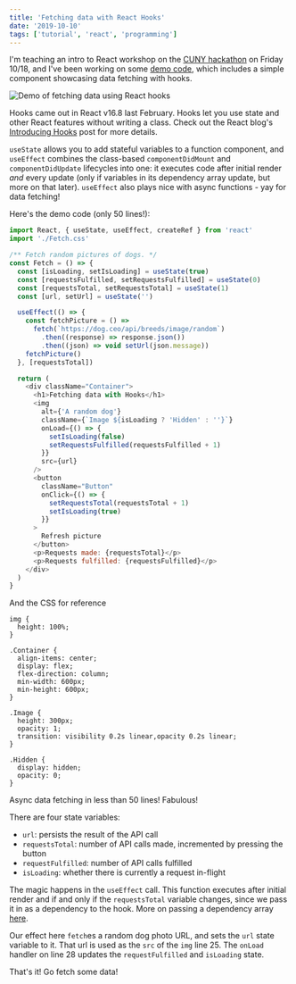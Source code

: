 ```yaml
---
title: 'Fetching data with React Hooks'
date: '2019-10-10'
tags: ['tutorial', 'react', 'programming']
---
```


I'm teaching an intro to React workshop on the [CUNY hackathon](https://cunystartups.com/hackathon19/) on Friday 10/18, and I've been working on some [demo code](https://github.com/e-nichols/cuny-react-workshop), which includes a simple component showcasing data fetching with hooks.

![Demo of fetching data using React hooks](/static/images/hooks-demo.gif)

Hooks came out in React v16.8 last February. Hooks let you use state and other React features without writing a class. Check out the React blog's [Introducing Hooks](https://reactjs.org/docs/hooks-intro.html) post for more details.

`useState` allows you to add stateful variables to a function component, and `useEffect` combines the class-based `componentDidMount` and `componentDidUpdate` lifecycles into one: it executes code after initial render _and_ every update (only if variables in its dependency array update, but more on that later). `useEffect` also plays nice with async functions - yay for data fetching!

Here's the demo code (only 50 lines!):

```js
import React, { useState, useEffect, createRef } from 'react'
import './Fetch.css'

/** Fetch random pictures of dogs. */
const Fetch = () => {
  const [isLoading, setIsLoading] = useState(true)
  const [requestsFulfilled, setRequestsFulfilled] = useState(0)
  const [requestsTotal, setRequestsTotal] = useState(1)
  const [url, setUrl] = useState('')

  useEffect(() => {
    const fetchPicture = () =>
      fetch(`https://dog.ceo/api/breeds/image/random`)
        .then((response) => response.json())
        .then((json) => void setUrl(json.message))
    fetchPicture()
  }, [requestsTotal])

  return (
    <div className="Container">
      <h1>Fetching data with Hooks</h1>
      <img
        alt={'A random dog'}
        className={`Image ${isLoading ? 'Hidden' : ''}`}
        onLoad={() => {
          setIsLoading(false)
          setRequestsFulfilled(requestsFulfilled + 1)
        }}
        src={url}
      />
      <button
        className="Button"
        onClick={() => {
          setRequestsTotal(requestsTotal + 1)
          setIsLoading(true)
        }}
      >
        Refresh picture
      </button>
      <p>Requests made: {requestsTotal}</p>
      <p>Requests fulfilled: {requestsFulfilled}</p>
    </div>
  )
}
```

And the CSS for reference

```
img {
  height: 100%;
}

.Container {
  align-items: center;
  display: flex;
  flex-direction: column;
  min-width: 600px;
  min-height: 600px;
}

.Image {
  height: 300px;
  opacity: 1;
  transition: visibility 0.2s linear,opacity 0.2s linear;
}

.Hidden {
  display: hidden;
  opacity: 0;
}
```

Async data fetching in less than 50 lines! Fabulous!

There are four state variables:

- `url`: persists the result of the API call
- `requestsTotal`: number of API calls made, incremented by pressing the button
- `requestFulfilled`: number of API calls fulfilled
- `isLoading`: whether there is currently a request in-flight

The magic happens in the `useEffect` call. This function executes after initial render and if and only if the `requestsTotal` variable changes, since we pass it in as a dependency to the hook. More on passing a dependency array [here](https://reactjs.org/docs/hooks-effect.html#tip-optimizing-performance-by-skipping-effects).

Our effect here `fetch`es a random dog photo URL, and sets the `url` state variable to it. That url is used as the `src` of the `img` line 25. The `onLoad` handler on line 28 updates the `requestFulfilled` and `isLoading` state.

That's it! Go fetch some data!
